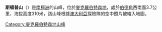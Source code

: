 {{coord|67|29|S|60|56|E|display=title}}

'''斯頓普山'''（{{lang-en|Stump Mountain}}）是[[南極洲|南極洲]]的山峰，位於[[麥克羅伯特森地|麥克羅伯特森地]]，處於[[伯德角|伯德角]]西南面3.7公里，海拔高度310米，該山峰根據[[澳大利亞|澳大利亞]]探險隊的空中照片被繪入地圖。

{{DEFAULTSORT:Stump Mountain}}
[[Category:麥克羅伯特森地山峰|Category:麥克羅伯特森地山峰]]


{{MacRobertsonLand-geo-stub}}